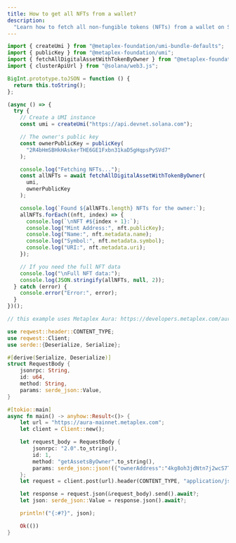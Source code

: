 ```yaml
---
title: How to get all NFTs from a wallet?
description:
  "Learn how to fetch all non-fungible tokens (NFTs) from a wallet on Solana."
---
```


<CodeTabs >

```typescript !! title="Legacy"
import { createUmi } from "@metaplex-foundation/umi-bundle-defaults";
import { publicKey } from "@metaplex-foundation/umi";
import { fetchAllDigitalAssetWithTokenByOwner } from "@metaplex-foundation/mpl-token-metadata";
import { clusterApiUrl } from "@solana/web3.js";

BigInt.prototype.toJSON = function () {
  return this.toString();
};

(async () => {
  try {
    // Create a UMI instance
    const umi = createUmi("https://api.devnet.solana.com");

    // The owner's public key
    const ownerPublicKey = publicKey(
      "2R4bHmSBHkHAskerTHE6GE1Fxbn31kaD5gHqpsPySVd7"
    );

    console.log("Fetching NFTs...");
    const allNFTs = await fetchAllDigitalAssetWithTokenByOwner(
      umi,
      ownerPublicKey
    );

    console.log(`Found ${allNFTs.length} NFTs for the owner:`);
    allNFTs.forEach((nft, index) => {
      console.log(`\nNFT #${index + 1}:`);
      console.log("Mint Address:", nft.publicKey);
      console.log("Name:", nft.metadata.name);
      console.log("Symbol:", nft.metadata.symbol);
      console.log("URI:", nft.metadata.uri);
    });

    // If you need the full NFT data
    console.log("\nFull NFT data:");
    console.log(JSON.stringify(allNFTs, null, 2));
  } catch (error) {
    console.error("Error:", error);
  }
})();
```

```rust !! title="Rust"
// this example uses Metaplex Aura: https://developers.metaplex.com/aura

use reqwest::header::CONTENT_TYPE;
use reqwest::Client;
use serde::{Deserialize, Serialize};

#[derive(Serialize, Deserialize)]
struct RequestBody {
    jsonrpc: String,
    id: u64,
    method: String,
    params: serde_json::Value,
}

#[tokio::main]
async fn main() -> anyhow::Result<()> {
    let url = "https://aura-mainnet.metaplex.com";
    let client = Client::new();

    let request_body = RequestBody {
        jsonrpc: "2.0".to_string(),
        id: 1,
        method: "getAssetsByOwner".to_string(),
        params: serde_json::json!({"ownerAddress":"4kg8oh3jdNtn7j2wcS7TrUua31AgbLzDVkBZgTAe44aF"}),
    };
    let request = client.post(url).header(CONTENT_TYPE, "application/json");

    let response = request.json(&request_body).send().await?;
    let json: serde_json::Value = response.json().await?;

    println!("{:#?}", json);

    Ok(())
}
```

</CodeTabs>
